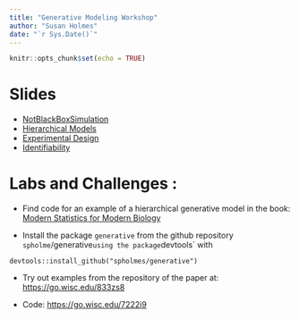 ```yaml
---
title: "Generative Modeling Workshop"
author: "Susan Holmes"
date: "`r Sys.Date()`"
---
```


```r
knitr::opts_chunk$set(echo = TRUE)
```


# Slides 

 - [NotBlackBoxSimulation](Slides/NotBlackBoxS.html)
 - [Hierarchical Models](Slides/HierarchicalS.html)
 - [Experimental Design](Slides/Design1S.html)
 - [Identifiability](Slides/NonIdentifiabilityS.html)
 

# Labs and Challenges : 

 - Find code for an example of a hierarchical generative model in
 the book: [Modern Statistics for Modern Biology](https://www.huber.embl.de/msmb/)

 - Install the package `generative` from the github repository 
 `spholme`/generative` using the package `devtools` with
 
 ```
 devtools::install_github("spholmes/generative")
 ```
 
 - Try out examples from the repository of the paper at: [https://go.wisc.edu/833zs8](https://go.wisc.edu/833zs8) 
 
 - Code: [https://go.wisc.edu/7222i9](https://go.wisc.edu/7222i9)
 
 
 

